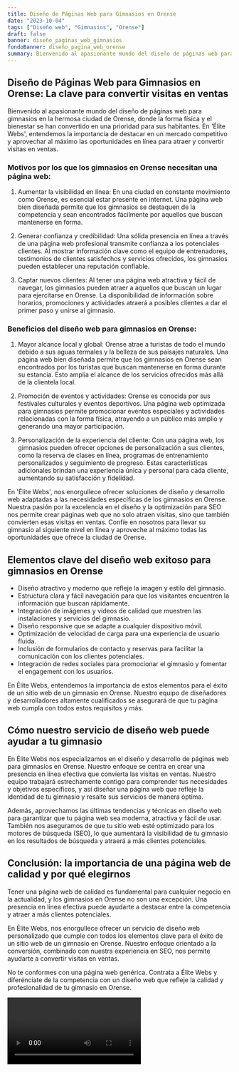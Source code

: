 ```yaml
---
title: Diseño de Páginas Web para Gimnasios en Orense
date: "2023-10-04"
tags: ["Diseño web", "Gimnasios", "Orense"]
draft: false
banner: diseño_paginas_web_gimnasios
fondoBanner: diseño_pagina_web_orense
summary: Bienvenido al apasionante mundo del diseño de páginas web para gimnasios en la hermosa ciudad de Orense, donde la forma física y el bienestar se han convertido en una prioridad para sus habitantes. En 'Élite Webs', entendemos la importancia de destacar en un mercado competitivo y aprovechar al máximo las oportunidades en línea para atraer y convertir visitas en ventas.
---
```



## Diseño de Páginas Web para Gimnasios en Orense: La clave para convertir visitas en ventas

Bienvenido al apasionante mundo del diseño de páginas web para gimnasios en la hermosa ciudad de Orense, donde la forma física y el bienestar se han convertido en una prioridad para sus habitantes. En 'Élite Webs', entendemos la importancia de destacar en un mercado competitivo y aprovechar al máximo las oportunidades en línea para atraer y convertir visitas en ventas.

### Motivos por los que los gimnasios en Orense necesitan una página web:

1. Aumentar la visibilidad en línea: En una ciudad en constante movimiento como Orense, es esencial estar presente en internet. Una página web bien diseñada permite que los gimnasios se destaquen de la competencia y sean encontrados fácilmente por aquellos que buscan mantenerse en forma.

2. Generar confianza y credibilidad: Una sólida presencia en línea a través de una página web profesional transmite confianza a los potenciales clientes. Al mostrar información clave como el equipo de entrenadores, testimonios de clientes satisfechos y servicios ofrecidos, los gimnasios pueden establecer una reputación confiable.

3. Captar nuevos clientes: Al tener una página web atractiva y fácil de navegar, los gimnasios pueden atraer a aquellos que buscan un lugar para ejercitarse en Orense. La disponibilidad de información sobre horarios, promociones y actividades atraerá a posibles clientes a dar el primer paso y unirse al gimnasio.

### Beneficios del diseño web para gimnasios en Orense:

1. Mayor alcance local y global: Orense atrae a turistas de todo el mundo debido a sus aguas termales y la belleza de sus paisajes naturales. Una página web bien diseñada permite que los gimnasios en Orense sean encontrados por los turistas que buscan mantenerse en forma durante su estancia. Esto amplía el alcance de los servicios ofrecidos más allá de la clientela local.

2. Promoción de eventos y actividades: Orense es conocida por sus festivales culturales y eventos deportivos. Una página web optimizada para gimnasios permite promocionar eventos especiales y actividades relacionadas con la forma física, atrayendo a un público más amplio y generando una mayor participación.

3. Personalización de la experiencia del cliente: Con una página web, los gimnasios pueden ofrecer opciones de personalización a sus clientes, como la reserva de clases en línea, programas de entrenamiento personalizados y seguimiento de progreso. Estas características adicionales brindan una experiencia única y personal para cada cliente, aumentando su satisfacción y fidelidad.

En 'Élite Webs', nos enorgullece ofrecer soluciones de diseño y desarrollo web adaptadas a las necesidades específicas de los gimnasios en Orense. Nuestra pasión por la excelencia en el diseño y la optimización para SEO nos permite crear páginas web que no solo atraen visitas, sino que también convierten esas visitas en ventas. Confíe en nosotros para llevar su gimnasio al siguiente nivel en línea y aproveche al máximo todas las oportunidades que ofrece la ciudad de Orense.

<GifSeo />

<Cta />

## Elementos clave del diseño web exitoso para gimnasios en Orense

- Diseño atractivo y moderno que refleje la imagen y estilo del gimnasio.
- Estructura clara y fácil navegación para que los visitantes encuentren la información que buscan rápidamente.
- Integración de imágenes y videos de calidad que muestren las instalaciones y servicios del gimnasio.
- Diseño responsive que se adapte a cualquier dispositivo móvil.
- Optimización de velocidad de carga para una experiencia de usuario fluida.
- Inclusión de formularios de contacto y reservas para facilitar la comunicación con los clientes potenciales.
- Integración de redes sociales para promocionar el gimnasio y fomentar el engagement con los usuarios.

En Élite Webs, entendemos la importancia de estos elementos para el éxito de un sitio web de un gimnasio en Orense. Nuestro equipo de diseñadores y desarrolladores altamente cualificados se asegurará de que tu página web cumpla con todos estos requisitos y más.

## Cómo nuestro servicio de diseño web puede ayudar a tu gimnasio

En Élite Webs nos especializamos en el diseño y desarrollo de páginas web para gimnasios en Orense. Nuestro enfoque se centra en crear una presencia en línea efectiva que convierta las visitas en ventas. Nuestro equipo trabajará estrechamente contigo para comprender tus necesidades y objetivos específicos, y así diseñar una página web que refleje la identidad de tu gimnasio y resalte sus servicios de manera óptima.

Además, aprovechamos las últimas tendencias y técnicas en diseño web para garantizar que tu página web sea moderna, atractiva y fácil de usar. También nos aseguramos de que tu sitio web esté optimizado para los motores de búsqueda (SEO), lo que aumentará la visibilidad de tu gimnasio en los resultados de búsqueda y atraerá a más clientes potenciales.

## Conclusión: la importancia de una página web de calidad y por qué elegirnos

Tener una página web de calidad es fundamental para cualquier negocio en la actualidad, y los gimnasios en Orense no son una excepción. Una presencia en línea efectiva puede ayudarte a destacar entre la competencia y atraer a más clientes potenciales.

En Élite Webs, nos enorgullece ofrecer un servicio de diseño web personalizado que cumple con todos los elementos clave para el éxito de un sitio web de un gimnasio en Orense. Nuestro enfoque orientado a la conversión, combinado con nuestra experiencia en SEO, nos permite ayudarte a convertir visitas en ventas.

No te conformes con una página web genérica. Contrata a Élite Webs y diferénciate de la competencia con un diseño web que refleje la calidad y profesionalidad de tu gimnasio en Orense.

<Video />

<CtaBot job="Gimnasios" city="Orense" />

<Gmaps query="Orense+españa+maps" />
